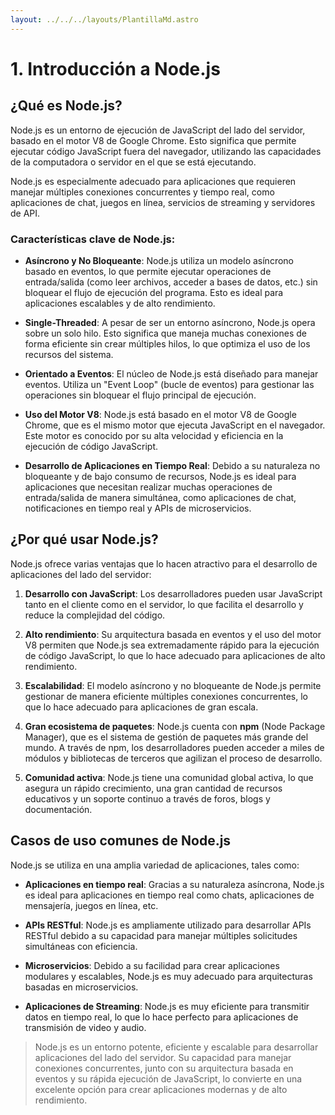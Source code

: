 ```yaml
---
layout: ../../../layouts/PlantillaMd.astro
---
```



<EtiquetaPost curso = "Backend" asignatura = "NodeJs"/>

# 1. Introducción a Node.js

## ¿Qué es Node.js?

Node.js es un entorno de ejecución de JavaScript del lado del servidor, basado en el motor V8 de Google Chrome. Esto significa que permite ejecutar código JavaScript fuera del navegador, utilizando las capacidades de la computadora o servidor en el que se está ejecutando.

Node.js es especialmente adecuado para aplicaciones que requieren manejar múltiples conexiones concurrentes y tiempo real, como aplicaciones de chat, juegos en línea, servicios de streaming y servidores de API.

### Características clave de Node.js:
- **Asíncrono y No Bloqueante**: Node.js utiliza un modelo asíncrono basado en eventos, lo que permite ejecutar operaciones de entrada/salida (como leer archivos, acceder a bases de datos, etc.) sin bloquear el flujo de ejecución del programa. Esto es ideal para aplicaciones escalables y de alto rendimiento.
  
- **Single-Threaded**: A pesar de ser un entorno asíncrono, Node.js opera sobre un solo hilo. Esto significa que maneja muchas conexiones de forma eficiente sin crear múltiples hilos, lo que optimiza el uso de los recursos del sistema.

- **Orientado a Eventos**: El núcleo de Node.js está diseñado para manejar eventos. Utiliza un "Event Loop" (bucle de eventos) para gestionar las operaciones sin bloquear el flujo principal de ejecución.

- **Uso del Motor V8**: Node.js está basado en el motor V8 de Google Chrome, que es el mismo motor que ejecuta JavaScript en el navegador. Este motor es conocido por su alta velocidad y eficiencia en la ejecución de código JavaScript.

- **Desarrollo de Aplicaciones en Tiempo Real**: Debido a su naturaleza no bloqueante y de bajo consumo de recursos, Node.js es ideal para aplicaciones que necesitan realizar muchas operaciones de entrada/salida de manera simultánea, como aplicaciones de chat, notificaciones en tiempo real y APIs de microservicios.

## ¿Por qué usar Node.js?

Node.js ofrece varias ventajas que lo hacen atractivo para el desarrollo de aplicaciones del lado del servidor:

1. **Desarrollo con JavaScript**: Los desarrolladores pueden usar JavaScript tanto en el cliente como en el servidor, lo que facilita el desarrollo y reduce la complejidad del código.
   
2. **Alto rendimiento**: Su arquitectura basada en eventos y el uso del motor V8 permiten que Node.js sea extremadamente rápido para la ejecución de código JavaScript, lo que lo hace adecuado para aplicaciones de alto rendimiento.

3. **Escalabilidad**: El modelo asíncrono y no bloqueante de Node.js permite gestionar de manera eficiente múltiples conexiones concurrentes, lo que lo hace adecuado para aplicaciones de gran escala.

4. **Gran ecosistema de paquetes**: Node.js cuenta con **npm** (Node Package Manager), que es el sistema de gestión de paquetes más grande del mundo. A través de npm, los desarrolladores pueden acceder a miles de módulos y bibliotecas de terceros que agilizan el proceso de desarrollo.

5. **Comunidad activa**: Node.js tiene una comunidad global activa, lo que asegura un rápido crecimiento, una gran cantidad de recursos educativos y un soporte continuo a través de foros, blogs y documentación.

## Casos de uso comunes de Node.js

Node.js se utiliza en una amplia variedad de aplicaciones, tales como:

- **Aplicaciones en tiempo real**: Gracias a su naturaleza asíncrona, Node.js es ideal para aplicaciones en tiempo real como chats, aplicaciones de mensajería, juegos en línea, etc.
  
- **APIs RESTful**: Node.js es ampliamente utilizado para desarrollar APIs RESTful debido a su capacidad para manejar múltiples solicitudes simultáneas con eficiencia.

- **Microservicios**: Debido a su facilidad para crear aplicaciones modulares y escalables, Node.js es muy adecuado para arquitecturas basadas en microservicios.

- **Aplicaciones de Streaming**: Node.js es muy eficiente para transmitir datos en tiempo real, lo que lo hace perfecto para aplicaciones de transmisión de video y audio.


>Node.js es un entorno potente, eficiente y escalable para desarrollar aplicaciones del lado del servidor. Su capacidad para manejar conexiones concurrentes, junto con su arquitectura basada en eventos y su rápida ejecución de JavaScript, lo convierte en una excelente opción para crear aplicaciones modernas y de alto rendimiento.

